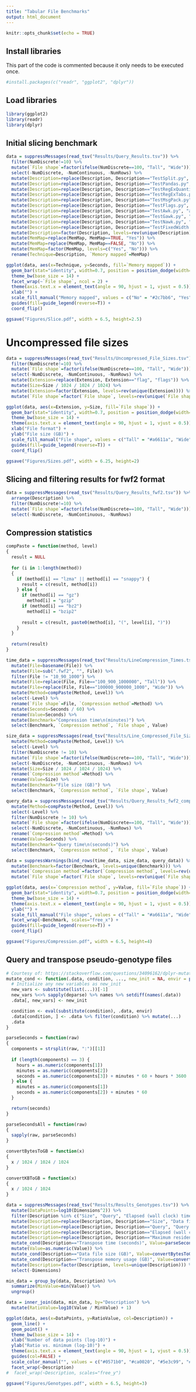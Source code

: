 ```yaml
---
title: "Tabular File Benchmarks"
output: html_document
---
```


```r
knitr::opts_chunk$set(echo = TRUE)
```

## Install libraries

This part of the code is commented because it only needs to be executed once.

```r
#install.packages(c("readr", "ggplot2", "dplyr"))
```

## Load libraries

```r
library(ggplot2)
library(readr)
library(dplyr)
```

## Initial slicing benchmark

```r
data = suppressMessages(read_tsv("Results/Query_Results.tsv")) %>%
  filter(NumDiscrete!=10) %>%
  mutate(`File shape`=factor(ifelse(NumDiscrete==100, "Tall", "Wide"))) %>%
  select(-NumDiscrete, -NumContinuous, -NumRows) %>%
  mutate(Description=replace(Description, Description=="TestSplit.py", "delimiter-split")) %>%
  mutate(Description=replace(Description, Description=="TestPandas.py", "pandas")) %>%
  mutate(Description=replace(Description, Description=="TestRegExQuantifiers.py", "reg-ex-quant")) %>%
  mutate(Description=replace(Description, Description=="TestRegExTabs.py", "reg-ex-tab")) %>%
  mutate(Description=replace(Description, Description=="TestMsgPack.py", "msgpack")) %>%
  mutate(Description=replace(Description, Description=="TestFlags.py", "flags")) %>%
  mutate(Description=replace(Description, Description=="TestAwk.py", "awk")) %>%
  mutate(Description=replace(Description, Description=="TestGawk.py", "gawk")) %>%
  mutate(Description=replace(Description, Description=="TestNawk.py", "nawk")) %>%
  mutate(Description=replace(Description, Description=="TestFixedWidth.py", "fixed-width")) %>%
  mutate(Description=factor(Description, levels=rev(unique(Description)))) %>%
  mutate(MemMap=replace(MemMap, MemMap==TRUE, "Yes")) %>%
  mutate(MemMap=replace(MemMap, MemMap==FALSE, "No")) %>%
  mutate(MemMap=factor(MemMap, levels=c("Yes", "No"))) %>%
  rename(Technique=Description, `Memory mapped`=MemMap)

ggplot(data, aes(x=Technique, y=Seconds, fill=`Memory mapped`)) +
  geom_bar(stat="identity", width=0.7, position = position_dodge(width=0.75)) +
  theme_bw(base_size = 14) +
  facet_wrap(~`File shape`, ncol = 2) +
  theme(axis.text.x = element_text(angle = 90, hjust = 1, vjust = 0.5)) +
  xlab("") +
  scale_fill_manual("Memory mapped", values = c("No" = "#2c7bb6", "Yes" = "#d7191c")) +
  guides(fill=guide_legend(reverse=T)) +
  coord_flip()

ggsave("Figures/Slice.pdf", width = 6.5, height=2.5)
```

# Uncompressed file sizes

```r
data = suppressMessages(read_tsv("Results/Uncompressed_File_Sizes.tsv")) %>%
  filter(NumDiscrete!=10) %>%
  mutate(`File shape`=factor(ifelse(NumDiscrete==100, "Tall", "Wide"))) %>%
  select(-NumDiscrete, -NumContinuous, -NumRows) %>%
  mutate(Extension=replace(Extension, Extension=="flag", "flags")) %>%
  mutate(Size=Size / 1024 / 1024 / 1024) %>%
  mutate(Extension=factor(Extension, levels=rev(unique(Extension)))) %>%
  mutate(`File shape`=factor(`File shape`, levels=rev(unique(`File shape`))))

ggplot(data, aes(x=Extension, y=Size, fill=`File shape`)) +
  geom_bar(stat="identity", width=0.7, position = position_dodge(width=0.75)) +
  theme_bw(base_size = 14) +
  theme(axis.text.x = element_text(angle = 90, hjust = 1, vjust = 0.5)) +
  xlab("File format") +
  ylab("File size (GB)") +
  scale_fill_manual("File shape", values = c("Tall" = "#a6611a", "Wide" = "#018571")) +
  guides(fill=guide_legend(reverse=T)) +
  coord_flip()

ggsave("Figures/Sizes.pdf", width = 6.25, height=2)
```

## Slicing and filtering results for fwf2 format

```r
data = suppressMessages(read_tsv("Results/Query_Results_fwf2.tsv")) %>%
  arrange(Description) %>%
  filter(NumDiscrete!=10) %>%
  mutate(`File shape`=factor(ifelse(NumDiscrete==100, "Tall", "Wide"))) %>%
  select(-NumDiscrete, -NumContinuous, -NumRows)
```

## Compression statistics

```r
compPaste = function(method, level)
{
  result = NULL
  
  for (i in 1:length(method))
  {
    if (method[i] == "lzma" || method[i] == "snappy") {
      result = c(result, method[i])
    } else {
      if (method[i] == "gz")
        method[i] = "gzip"
      if (method[i] == "bz2")
        method[i] = "bzip2"
      
      result = c(result, paste0(method[i], "(", level[i], ")"))
    }
  }
  
  return(result)
}

time_data = suppressMessages(read_tsv("Results/LineCompression_Times.tsv")) %>%
  mutate(File=basename(File)) %>%
  mutate(File=sub(".fwf2", "", File)) %>%
  filter(File != "10_90_1000") %>%
  mutate(File=replace(File, File=="100_900_1000000", "Tall")) %>%
  mutate(File=replace(File, File=="100000_900000_1000", "Wide")) %>%
  mutate(Method=compPaste(Method, Level)) %>%
  select(-Level) %>%
  rename(`File shape`=File, `Compression method`=Method) %>%
  mutate(Seconds=Seconds / 60) %>%
  rename(Value=Seconds) %>%
  mutate(Benchmark="Compression time\n(minutes)") %>%
  select(Benchmark, `Compression method`, `File shape`, Value)

size_data = suppressMessages(read_tsv("Results/Line_Compressed_File_Sizes.tsv")) %>%
  mutate(Method=compPaste(Method, Level)) %>%
  select(-Level) %>%
  filter(NumDiscrete != 10) %>%
  mutate(`File shape`=factor(ifelse(NumDiscrete==100, "Tall", "Wide"))) %>%
  select(-NumDiscrete, -NumContinuous, -NumRows) %>%
  mutate(Size=Size / 1024 / 1024 / 1024) %>%
  rename(`Compression method`=Method) %>%
  rename(Value=Size) %>%
  mutate(Benchmark="File size (GB)") %>%
  select(Benchmark, `Compression method`, `File shape`, Value)

query_data = suppressMessages(read_tsv("Results/Query_Results_fwf2_compressed.tsv")) %>%
  mutate(Method=compPaste(Method, Level)) %>%
  select(-Level) %>%
  filter(NumDiscrete != 10) %>%
  mutate(`File shape`=factor(ifelse(NumDiscrete==100, "Tall", "Wide"))) %>%
  select(-NumDiscrete, -NumContinuous, -NumRows) %>%
  rename(`Compression method`=Method) %>%
  rename(Value=Seconds) %>%
  mutate(Benchmark="Query time\n(seconds)") %>%
  select(Benchmark, `Compression method`, `File shape`, Value)

data = suppressWarnings(bind_rows(time_data, size_data, query_data)) %>%
  mutate(Benchmark=factor(Benchmark, levels=unique(Benchmark))) %>%
  mutate(`Compression method`=factor(`Compression method`, levels=rev(unique(`Compression method` )))) %>%
  mutate(`File shape`=factor(`File shape`, levels=rev(unique(`File shape`))))

ggplot(data, aes(x=`Compression method`, y=Value, fill=`File shape`)) +
  geom_bar(stat="identity", width=0.7, position = position_dodge(width=0.75)) +
  theme_bw(base_size = 14) +
  theme(axis.text.x = element_text(angle = 90, hjust = 1, vjust = 0.5)) +
  ylab("") +
  scale_fill_manual("File shape", values = c("Tall" = "#a6611a", "Wide" = "#018571")) +
  facet_wrap(~Benchmark, scales="free_x") +
  guides(fill=guide_legend(reverse=T)) +
  coord_flip()

ggsave("Figures/Compression.pdf", width = 6.5, height=4)
```

## Query and transpose pseudo-genotype files

```r
# Courtesy of: https://stackoverflow.com/questions/34096162/dplyr-mutate-replace-on-a-subset-of-rows/34096422
mutate_cond <- function(.data, condition, ..., new_init = NA, envir = parent.frame()) {
  # Initialize any new variables as new_init
  new_vars <- substitute(list(...))[-1]
  new_vars %<>% sapply(deparse) %>% names %>% setdiff(names(.data))
  .data[, new_vars] <- new_init

  condition <- eval(substitute(condition), .data, envir)
  .data[condition, ] <- .data %>% filter(condition) %>% mutate(...)
  .data
}

parseSeconds = function(raw)
{
  components = strsplit(raw, ":")[[1]]
  
  if (length(components) == 3) {
    hours = as.numeric(components[1])
    minutes = as.numeric(components[2])
    seconds = as.numeric(components[3]) + minutes * 60 + hours * 3600
  } else {
    minutes = as.numeric(components[1])
    seconds = as.numeric(components[2]) + minutes * 60
  }

  return(seconds)
}

parseSecondsAll = function(raw)
{
  sapply(raw, parseSeconds)
}

convertBytesToGB = function(x)
{
  x / 1024 / 1024 / 1024
}

convertKBToGB = function(x)
{
  x / 1024 / 1024
}

data = suppressMessages(read_tsv("Results/Results_Genotypes.tsv")) %>%
  mutate(DataPoints=log10(Dimensions^2)) %>%
  filter(Description %in% c("Size", "Query", "Elapsed (wall clock) time (h:mm:ss or m:ss)", "Maximum resident set size (kbytes)")) %>%
  mutate(Description=replace(Description, Description=="Size", "Data file size (GB)")) %>%
  mutate(Description=replace(Description, Description=="Query", "Query time (seconds)")) %>%
  mutate(Description=replace(Description, Description=="Elapsed (wall clock) time (h:mm:ss or m:ss)", "Transpose time (seconds)")) %>%
  mutate(Description=replace(Description, Description=="Maximum resident set size (kbytes)", "Transpose memory usage (GB)")) %>%
  mutate_cond(Description=="Transpose time (seconds)", Value=parseSecondsAll(Value)) %>%
  mutate(Value=as.numeric(Value)) %>%
  mutate_cond(Description=="Data file size (GB)", Value=convertBytesToGB(Value)) %>%
  mutate_cond(Description=="Transpose memory usage (GB)", Value=convertKBToGB(Value)) %>%
  mutate(Description=factor(Description, levels=unique(Description))) %>%
  select(-Dimensions)

min_data = group_by(data, Description) %>%
  summarize(MinValue=min(Value)) %>%
  ungroup()

data = inner_join(data, min_data, by="Description") %>%
  mutate(RatioValue=log10(Value / MinValue) + 1)

ggplot(data, aes(x=DataPoints, y=RatioValue, col=Description)) +
  geom_line() +
  geom_point() +
  theme_bw(base_size = 14) +
  xlab("Number of data points (log-10)") +
  ylab("Ratio vs. minimum (log-10)") +
  theme(axis.text.x = element_text(angle = 90, hjust = 1, vjust = 0.5)) +
  guides(col=FALSE) +
  scale_color_manual("", values = c("#0571b0", "#ca0020", "#5e3c99", "#e66101")) +
  facet_wrap(~Description)
#  facet_wrap(~Description, scales="free_y")

ggsave("Figures/Genotypes.pdf", width = 6.5, height=3)
```